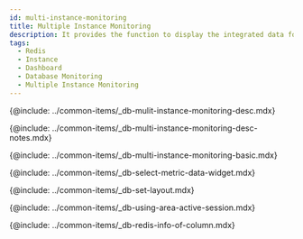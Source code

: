 ```yaml
---
id: multi-instance-monitoring
title: Multiple Instance Monitoring
description: It provides the function to display the integrated data for key metrics of multiple database instances.
tags:
  - Redis
  - Instance
  - Dashboard
  - Database Monitoring
  - Multiple Instance Monitoring
---
```



<!-- Overview -->

{@include: ../common-items/_db-mulit-instance-monitoring-desc.mdx}

<!-- Notes -->

{@include: ../common-items/_db-multi-instance-monitoring-desc-notes.mdx}

<!-- 기본 화면 안내 -->

{@include: ../common-items/_db-multi-instance-monitoring-basic.mdx}

<!-- 지표 선택하기 -->

{@include: ../common-items/_db-select-metric-data-widget.mdx} 

<!-- 레이아웃 설정하기 -->

{@include: ../common-items/_db-set-layout.mdx}   

<!-- 액티브 세션 영역 활용하기 -->

{@include: ../common-items/_db-using-area-active-session.mdx} 

<!-- 컬럼 정보 안내 -->

{@include: ../common-items/_db-redis-info-of-column.mdx}
